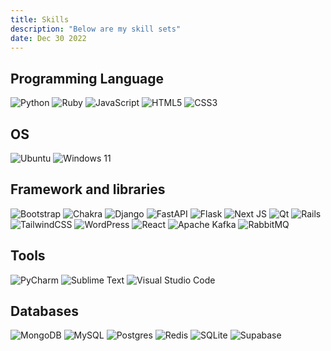 ```yaml
---
title: Skills
description: "Below are my skill sets"
date: Dec 30 2022
---
```


## Programming Language

![Python](https://img.shields.io/badge/python-3670A0?style=for-the-badge&logo=python&logoColor=ffdd54)
![Ruby](https://img.shields.io/badge/ruby-%23CC342D.svg?style=for-the-badge&logo=ruby&logoColor=white)
![JavaScript](https://img.shields.io/badge/javascript-%23323330.svg?style=for-the-badge&logo=javascript&logoColor=%23F7DF1E)
![HTML5](https://img.shields.io/badge/html5-%23E34F26.svg?style=for-the-badge&logo=html5&logoColor=white)
![CSS3](https://img.shields.io/badge/css3-%231572B6.svg?style=for-the-badge&logo=css3&logoColor=white)


## OS

![Ubuntu](https://img.shields.io/badge/Ubuntu-E95420?style=for-the-badge&logo=ubuntu&logoColor=white)
![Windows 11](https://img.shields.io/badge/Windows%2011-%230079d5.svg?style=for-the-badge&logo=Windows%2011&logoColor=white)


## Framework and libraries

![Bootstrap](https://img.shields.io/badge/bootstrap-%23563D7C.svg?style=for-the-badge&logo=bootstrap&logoColor=white)
![Chakra](https://img.shields.io/badge/chakra-%234ED1C5.svg?style=for-the-badge&logo=chakraui&logoColor=white)
![Django](https://img.shields.io/badge/django-%23092E20.svg?style=for-the-badge&logo=django&logoColor=white)
![FastAPI](https://img.shields.io/badge/FastAPI-005571?style=for-the-badge&logo=fastapi)
![Flask](https://img.shields.io/badge/flask-%23000.svg?style=for-the-badge&logo=flask&logoColor=white)
![Next JS](https://img.shields.io/badge/Next-black?style=for-the-badge&logo=next.js&logoColor=white)
![Qt](https://img.shields.io/badge/Qt-%23217346.svg?style=for-the-badge&logo=Qt&logoColor=white)
![Rails](https://img.shields.io/badge/rails-%23CC0000.svg?style=for-the-badge&logo=ruby-on-rails&logoColor=white)
![TailwindCSS](https://img.shields.io/badge/tailwindcss-%2338B2AC.svg?style=for-the-badge&logo=tailwind-css&logoColor=white)
![WordPress](https://img.shields.io/badge/WordPress-%23117AC9.svg?style=for-the-badge&logo=WordPress&logoColor=white)
![React](https://img.shields.io/badge/react-%2320232a.svg?style=for-the-badge&logo=react&logoColor=%2361DAFB)
![Apache Kafka](https://img.shields.io/badge/Apache%20Kafka-000?style=for-the-badge&logo=apachekafka)
![RabbitMQ](https://img.shields.io/badge/Rabbitmq-FF6600?style=for-the-badge&logo=rabbitmq&logoColor=white)


## Tools

![PyCharm](https://img.shields.io/badge/pycharm-143?style=for-the-badge&logo=pycharm&logoColor=black&color=black&labelColor=green)
![Sublime Text](https://img.shields.io/badge/sublime_text-%23575757.svg?style=for-the-badge&logo=sublime-text&logoColor=important)
![Visual Studio Code](https://img.shields.io/badge/Visual%20Studio%20Code-0078d7.svg?style=for-the-badge&logo=visual-studio-code&logoColor=white)


## Databases

![MongoDB](https://img.shields.io/badge/MongoDB-%234ea94b.svg?style=for-the-badge&logo=mongodb&logoColor=white)
![MySQL](https://img.shields.io/badge/mysql-%2300f.svg?style=for-the-badge&logo=mysql&logoColor=white)
![Postgres](https://img.shields.io/badge/postgres-%23316192.svg?style=for-the-badge&logo=postgresql&logoColor=white)
![Redis](https://img.shields.io/badge/redis-%23DD0031.svg?style=for-the-badge&logo=redis&logoColor=white)
![SQLite](https://img.shields.io/badge/sqlite-%2307405e.svg?style=for-the-badge&logo=sqlite&logoColor=white)
![Supabase](https://img.shields.io/badge/Supabase-3ECF8E?style=for-the-badge&logo=supabase&logoColor=white)
